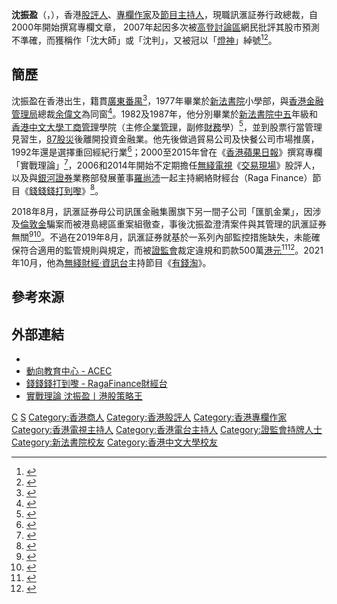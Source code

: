 {{not|沈卓盈}}
{{Infobox person
| 姓名 = 沈振盈
| 圖片 = 沈振盈.jpg
| 圖片簡介 = 主持《[[am730|am730]]》網絡節目「講升講跌」
| 圖片尺寸 = 200px
| 暱稱 = 燈神
| 羅馬拼音 = Shum Chun Ying
| 英文名 = Louie
| 出生日期 = {{birth date and age|1963|6|27}}
| 出生地点 = {{HKG-1945}}
| 逝世日期 =
| 逝世地點 =
| 居住地 = [[荃灣|荃灣]] → [[將軍澳|將軍澳]] → [[馬鞍山|馬鞍山]] → [[紅磡|紅磡]]<ref>{{Cite news |title=【一世租租】沈大師不信買樓 倡港人重注黃金 |url=https://ps.hket.com/article/2623724 |publisher=[[香港經濟日報|香港經濟日報]] |date=2020-04-23 |accessdate=2019-10-02 |archive-date=2021-07-11 |archive-url=https://web.archive.org/web/20210711133100/https://ps.hket.com/article/2623724 |dead-url=no }}</ref>
| 國籍 = {{CNHK}}
| 籍貫 = [[廣東|廣東]][[番禺区|番禺]]
| 民族 = [[漢族|漢族]]
| 語言 = [[粵語|粵語]]、[[普通話|普通話]]、[[英語|英語]]
| 教育程度 = [[工商管理|工商管理]]學系（[[企業管理|企業管理]]）學士
| 母校 = [[新法書院|新法書院]]小學部<br />新法書院<br />[[香港中文大學|香港中文大學]][[工商管理|工商管理]]學院
| 職業 = [[證券|證券]]經紀、[[股評人|股評人]]、[[專欄作家|專欄作家]]、[[節目主持人|節目主持人]]
| 父母 = 
| 親屬 =
| 配偶 =
| 兒女 = 
| 知名原因 = 對股市的預測常被網民質疑
| 知名作品 = '''財經節目'''：{{ubl|《[[交易現場|交易現場]]》|《[[錢錢錢打到嚟|錢錢錢打到嚟]]》}}
| 風格 = 使用金句預測股市<ref>{{Cite news |title=絲絲講場：沈大師金句 Sticker 爆紅 |url=https://orientaldaily.on.cc/cnt/finance/20181116/00202_019.html |publisher=[[東方日報_(香港)|東方日報]] |date=2018-11-16 |accessdate=2019-10-02 |archive-date=2021-07-11 |archive-url=https://web.archive.org/web/20210711133059/https://orientaldaily.on.cc/cnt/finance/20181116/00202_019.html |dead-url=no }}</ref>
| 活躍時期 = 1986年至今
| 年代 = 1980年代至今
| 網站 = {{Facebook|master.shum|沈振盈課程同學會}}
}}

'''沈振盈'''（{{lang-en|Louie Shum Chun Ying}}，{{bd|1963年|6月27日}}），香港[[股評人|股評人]]、[[專欄作家|專欄作家]]及[[節目主持人|節目主持人]]，現職訊滙証券行政總裁，自2000年開始撰寫專欄文章， 2007年起因多次被[[高登討論區|高登討論區]]網民批評其股市預測不準確，而獲稱作「沈大師」或「沈判」，又被冠以「[[燈神|燈神]]」綽號<ref>{{Cite news |title=港股策略王：Issue 106 KOL 新經濟網紅概念股 首次召集 |url=https://books.google.com.hk/books?id=jN_VDQAAQBAJ&pg=PA21&lpg=PA21&dq=%E6%B2%88%E6%8C%AF%E7%9B%88+%E9%AB%98%E7%99%BB%E9%87%9D%E5%B0%8D&source=bl&ots=M0EJmzzhZ8&sig=ACfU3U2hL05f9YoTbmJd9rKtRuwKRd2TZw&hl=zh-TW&sa=X&ved=2ahUKEwjZkMWkgNvxAhULAN4KHTXfBYUQ6AEwC3oECBMQAw#v=onepage&q=%E6%B2%88%E6%8C%AF%E7%9B%88%20%E9%AB%98%E7%99%BB%E9%87%9D%E5%B0%8D&f=false |publisher=[[港股策略王|港股策略王]] 第106期 |date=2017-01-12 |accessdate=2019-10-02 |archive-date=2021-07-12 |archive-url=https://web.archive.org/web/20210712225027/https://books.google.com.hk/books?id=jN_VDQAAQBAJ&pg=PA21&lpg=PA21&dq=%E6%B2%88%E6%8C%AF%E7%9B%88+%E9%AB%98%E7%99%BB%E9%87%9D%E5%B0%8D&source=bl&ots=M0EJmzzhZ8&sig=ACfU3U2hL05f9YoTbmJd9rKtRuwKRd2TZw&hl=zh-TW&sa=X&ved=2ahUKEwjZkMWkgNvxAhULAN4KHTXfBYUQ6AEwC3oECBMQAw#v=onepage&q=%E6%B2%88%E6%8C%AF%E7%9B%88%20%E9%AB%98%E7%99%BB%E9%87%9D%E5%B0%8D&f=false |dead-url=no }}</ref><ref>{{Cite news |title=【特稿】被戲謔「明燈」 沈大師指有陰謀 |url=http://paper.wenweipo.com/2018/02/20/FI1802200011.htm |publisher=[[香港文匯報|香港文匯報]] |date=2018-02-20 |accessdate=2019-10-02 |archive-date=2021-07-11 |archive-url=https://web.archive.org/web/20210711133100/http://paper.wenweipo.com/2018/02/20/FI1802200011.htm |dead-url=no }}</ref>。

== 簡歷 ==
沈振盈在香港出生，籍貫[[廣東|廣東]][[番禺区|番禺]]<ref>{{Cite news |url=http://hk.apple.nextmedia.com/template/apple/art_main.php?iss_id=20070907&sec_id=15307&art_id=10124512 |title=中環在線　沈大師：我同神童冇關係 |publisher=[[香港蘋果日報|香港蘋果日報]] |date=2007-09-07 |accessdate=2019-10-02}}</ref>，1977年畢業於[[新法書院|新法書院]]小學部，與[[香港金融管理局|香港金融管理局]]總裁[[余偉文|余偉文]]為同窗<ref>{{Cite news |title=余偉文接掌金管局 首務維持金融穩定 |url=http://hk.hkcd.com/pdf/201910/1003/HA02A03CEAA_HKCD.pdf |publisher=[[香港商報|香港商報]] |date=2019-10-03 |accessdate=2021-07-12 |archive-date=2021-07-12 |archive-url=https://web.archive.org/web/20210712025341/http://hk.hkcd.com/pdf/201910/1003/HA02A03CEAA_HKCD.pdf |dead-url=no }}</ref>。1982及1987年，他分別畢業於[[新法書院|新法書院]][[香港中學會考|中五]]年級和[[香港中文大學|香港中文大學]][[工商管理|工商管理]]學院（主修[[企業管理|企業管理]]，副修[[財務|財務]]學）<ref>{{Cite web |url=http://www.alumni.cuhk.edu.hk/magazine/200403/html/p32-38.htm |title=中大校友 校友近況 |date=2004-03 |publisher=香港中文大學校友事務處 |access-date=2019-10-02 |archive-date=2010-11-19 |archive-url=https://web.archive.org/web/20101119143057/http://www.alumni.cuhk.edu.hk/magazine/200403/html/p32-38.htm |dead-url=no }}</ref>，並到股票行當管理見習生，[[1987年香港股災|87股災]]後離開投資金融業。他先後做過貿易公司及快餐公司市場推廣，1992年還是選擇重回經紀行業<ref>{{Cite news |url=https://www.hk01.com/%E5%B0%88%E9%A1%8C%E4%BA%BA%E8%A8%AA/278399/%E5%85%A5%E8%A1%8C%E9%80%BE26%E5%B9%B4%E5%B1%A2%E8%A2%AB-%E6%B2%88%E5%88%A4-%E5%A4%A7%E5%B8%AB%E7%88%86%E6%89%93%E6%89%8B%E7%9B%AE%E7%9A%84-%E5%B0%B1%E4%BF%82%E5%8F%AB%E4%BA%BA%E5%94%94%E5%A5%BD%E8%81%BD%E6%88%91%E8%AC%9B |title=入行逾26年屢被「沈判」　大師爆打手目的：就係叫人唔好聽我講！ |publisher=[[香港01|香港01]] |date=2019-01-10 |accessdate=2021-07-11 |archive-date=2019-02-03 |archive-url=https://web.archive.org/web/20190203022657/https://www.hk01.com/%E5%B0%88%E9%A1%8C%E4%BA%BA%E8%A8%AA/278399/%E5%85%A5%E8%A1%8C%E9%80%BE26%E5%B9%B4%E5%B1%A2%E8%A2%AB-%E6%B2%88%E5%88%A4-%E5%A4%A7%E5%B8%AB%E7%88%86%E6%89%93%E6%89%8B%E7%9B%AE%E7%9A%84-%E5%B0%B1%E4%BF%82%E5%8F%AB%E4%BA%BA%E5%94%94%E5%A5%BD%E8%81%BD%E6%88%91%E8%AC%9B |dead-url=no }}</ref>；2000至2015年曾在《[[香港蘋果日報|香港蘋果日報]]》撰寫專欄「實戰理論」<ref>{{Cite news |title=受高登仔針對成箭靶　股壇沈大師怒極反擊：「我啱多過錯！」 |url=https://eastweek.my-magazine.me/main/45663 |publisher=[[東周刊|東周網]] |date=2015-09-14 |accessdate=2019-10-02 |archive-date=2021-07-13 |archive-url=https://web.archive.org/web/20210713194619/https://eastweek.my-magazine.me/main/45663 |dead-url=no }}</ref>，2006和2014年開始不定期擔任[[無綫電視|無綫電視]]《[[交易現場|交易現場]]》股評人，以及與[[銀河證券|銀河證券]]業務部發展董事[[羅尚沛|羅尚沛]]一起主持網絡財經台（Raga Finance）節目《[[錢錢錢打到嚟|錢錢錢打到嚟]]》<ref>{{Cite news |title=【股壇串到盡】網台，越聽越著迷（羅尚沛）（第86期） |url=https://hksmedia.com/zh/article/53571/ |publisher=港股策略王 |date=2016-08-23 |accessdate=2019-10-02 |archive-date=2021-07-16 |archive-url=https://web.archive.org/web/20210716132726/https://hksmedia.com/zh/article/53571/ |dead-url=no }}</ref>。

2018年8月，訊滙証券母公司訊匯金融集團旗下另一間子公司「匯凱金業」，因涉及[[倫敦金|倫敦金]]騙案而被港島總區重案組徹查，事後沈振盈澄清案件與其管理的訊滙証券無關<ref>{{Cite news |title=訊匯旗下 匯凱金業捲倫敦金騙案 疑美人計「氹客」　警拘18男女 |url=https://www.singpao.com.hk/index.php?fi=hot&id=80273 |publisher=[[成報|成報]] |date=2018-08-24 |accessdate=2019-10-02 |archive-date=2021-07-11 |archive-url=https://web.archive.org/web/20210711133059/https://www.singpao.com.hk/index.php?fi=hot&id=80273 |dead-url=no }}</ref><ref>{{Cite news |url=https://www.am730.com.hk/news/%E8%B2%A1%E7%B6%93/%E3%80%90%E5%BF%AB%E8%A8%8A%E9%80%9F%E9%81%9E%E3%80%91%E5%80%AB%E6%95%A6%E9%87%91%E6%8A%95%E8%B3%87%E9%A8%99%E5%B1%80%E5%82%B3%E6%B6%89%E8%A8%8A%E5%8C%AF%E9%87%91%E8%9E%8D%E5%AD%90%E5%85%AC%E5%8F%B8%E5%8C%AF%E5%87%B1-%E6%B2%88%E6%8C%AF%E7%9B%88%E7%A8%B1%E4%B8%8D%E7%94%A8%E5%8A%A9%E6%9F%A5%E2%80%A6%E2%80%A6-139188 |title=【快訊速遞】倫敦金投資騙局傳涉訊匯金融子公司匯凱 沈振盈稱不用助查 …… |publisher=[[am730|am730]] |date=2018-08-24 |accessdate=2019-10-02 |archive-date=2021-07-16 |archive-url=https://web.archive.org/web/20210716143341/https://www.am730.com.hk/news/%E8%B2%A1%E7%B6%93/%E3%80%90%E5%BF%AB%E8%A8%8A%E9%80%9F%E9%81%9E%E3%80%91%E5%80%AB%E6%95%A6%E9%87%91%E6%8A%95%E8%B3%87%E9%A8%99%E5%B1%80%E5%82%B3%E6%B6%89%E8%A8%8A%E5%8C%AF%E9%87%91%E8%9E%8D%E5%AD%90%E5%85%AC%E5%8F%B8%E5%8C%AF%E5%87%B1-%E6%B2%88%E6%8C%AF%E7%9B%88%E7%A8%B1%E4%B8%8D%E7%94%A8%E5%8A%A9%E6%9F%A5%E2%80%A6%E2%80%A6-139188 |dead-url=no }}</ref>。不過在2019年8月，訊滙証券就基於一系列內部監控措施缺失，未能確保符合適用的監管規則與規定，而被[[證監會|證監會]]裁定違規和罰款500萬[[港元|港元]]<ref>{{Cite news |title=訊匯證券違規遭證監譴責及罰款500萬 |url=https://www2.hkej.com/instantnews/hongkong/article/2221607/%E8%A8%8A%E5%8C%AF%E8%AD%89%E5%88%B8%E9%81%95%E8%A6%8F%E9%81%AD%E8%AD%89%E7%9B%A3%E8%AD%B4%E8%B2%AC%E5%8F%8A%E7%BD%B0%E6%AC%BE500%E8%90%AC |publisher=[[信報財經新聞|信報財經新聞]] |date=2019-08-15 |accessdate=2019-10-02 |archive-date=2021-07-16 |archive-url=https://web.archive.org/web/20210716121730/https://www2.hkej.com/instantnews/hongkong/article/2221607/%E8%A8%8A%E5%8C%AF%E8%AD%89%E5%88%B8%E9%81%95%E8%A6%8F%E9%81%AD%E8%AD%89%E7%9B%A3%E8%AD%B4%E8%B2%AC%E5%8F%8A%E7%BD%B0%E6%AC%BE500%E8%90%AC |dead-url=no }}</ref><ref>{{Cite news |title=【證監譴責】訊匯證券內部監控缺失及監管違規 罰款500萬元 |url=https://www.mpfinance.com/fin/instantf2.php?node=1565859929656&issue=20190815 |publisher=[[明報|明報]]財經 |date=2019-08-15 |accessdate=2019-10-02 |archive-date=2021-07-12 |archive-url=https://web.archive.org/web/20210712225039/https://www.mpfinance.com/fin/instantf2.php?node=1565859929656&issue=20190815 |dead-url=no }}</ref>。2021年10月，他為[[無綫財經·資訊台|無綫財經·資訊台]]主持節目《[[有錢淘|有錢淘]]》。

== 參考來源 ==
<references/>

== 外部連結 ==
* {{Facebook|louie.shum}}
* [http://www.acec.edu.hk/course.asp?oid=6&twid=11&thid=9 動向教育中心 - ACEC] {{Wayback|url=http://www.acec.edu.hk/course.asp?oid=6&twid=11&thid=9 |date=20210711133059 }}
* [http://www.ragafinance.com/category/avprogram/money-money-money-beat/ 錢錢錢打到嚟 - RagaFinance財經台] {{Wayback|url=http://www.ragafinance.com/category/avprogram/money-money-money-beat/ |date=20210711133100 }}
* [https://hksmedia.com/zh/famous-type/%E5%AF%A6%E6%88%B0%E7%90%86%E8%AB%96-%E6%B2%88%E6%8C%AF%E7%9B%88/ 實戰理論 沈振盈〡港股策略王] {{Wayback|url=https://hksmedia.com/zh/famous-type/%E5%AF%A6%E6%88%B0%E7%90%86%E8%AB%96-%E6%B2%88%E6%8C%AF%E7%9B%88/ |date=20210715074251 }}

{{DEFAULTSORT:Shum}}
[[Category:沈姓|C]]
[[Category:香港番禺人|S]]
[[Category:香港商人|Category:香港商人]]
[[Category:香港股評人|Category:香港股評人]]
[[Category:香港專欄作家|Category:香港專欄作家]]
[[Category:香港電視主持人|Category:香港電視主持人]]
[[Category:香港電台主持人|Category:香港電台主持人]]
[[Category:證監會持牌人士|Category:證監會持牌人士]]
[[Category:新法書院校友|Category:新法書院校友]]
[[Category:香港中文大學校友|Category:香港中文大學校友]]